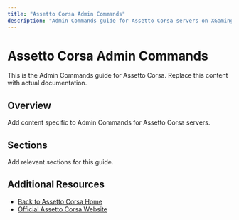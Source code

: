 ```yaml
---
title: "Assetto Corsa Admin Commands"
description: "Admin Commands guide for Assetto Corsa servers on XGamingServer"
---
```


# Assetto Corsa Admin Commands

This is the Admin Commands guide for Assetto Corsa. Replace this content with actual documentation.

## Overview

Add content specific to Admin Commands for Assetto Corsa servers.

## Sections

Add relevant sections for this guide.

## Additional Resources

- [Back to Assetto Corsa Home](./index)
- [Official Assetto Corsa Website](https://example.com)
